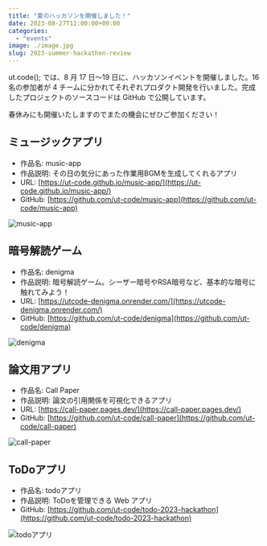```yaml
---
title: "夏のハッカソンを開催しました！"
date: 2023-08-27T12:00:00+09:00
categories:
  - "events"
image: ./image.jpg
slug: 2023-summer-hackathon-review
---
```


ut.code(); では、8 月 17 日〜19 日に、ハッカソンイベントを開催しました。16 名の参加者が 4 チームに分かれてそれぞれプロダクト開発を行いました。完成したプロジェクトのソースコードは GitHub で公開しています。

春休みにも開催いたしますのでまたの機会にぜひご参加ください！

## ミュージックアプリ

- 作品名: music-app
- 作品説明: その日の気分にあった作業用BGMを生成してくれるアプリ
- URL: [https://ut-code.github.io/music-app/](https://ut-code.github.io/music-app/)
- GitHub: [https://github.com/ut-code/music-app](https://github.com/ut-code/music-app)

![music-app](./music-app.png)

## 暗号解読ゲーム

- 作品名: denigma
- 作品説明: 暗号解読ゲーム。シーザー暗号やRSA暗号など、基本的な暗号に触れてみよう！
- URL: [https://utcode-denigma.onrender.com/](https://utcode-denigma.onrender.com/)
- GitHub: [https://github.com/ut-code/denigma](https://github.com/ut-code/denigma)

![denigma](./denigma.png)

## 論文用アプリ

- 作品名: Call Paper
- 作品説明: 論文の引用関係を可視化できるアプリ
- URL: [https://call-paper.pages.dev/](https://call-paper.pages.dev/)
- GitHub: [https://github.com/ut-code/call-paper](https://github.com/ut-code/call-paper)

![call-paper](./call-paper.png)

## ToDoアプリ

- 作品名: todoアプリ
- 作品説明: ToDoを管理できる Web アプリ
- GitHub: [https://github.com/ut-code/todo-2023-hackathon](https://github.com/ut-code/todo-2023-hackathon)

![todoアプリ](./todo.png)